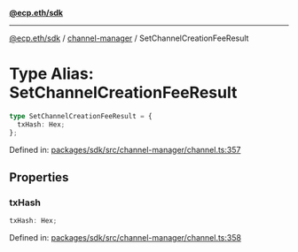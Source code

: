 [**@ecp.eth/sdk**](../../index.mdx)

***

[@ecp.eth/sdk](/sdk-reference/index.mdx) / [channel-manager](/sdk-reference/channel-manager/index.mdx) / SetChannelCreationFeeResult

# Type Alias: SetChannelCreationFeeResult

```ts
type SetChannelCreationFeeResult = {
  txHash: Hex;
};
```

Defined in: [packages/sdk/src/channel-manager/channel.ts:357](https://github.com/ecp-eth/comments-monorepo/blob/main/packages/sdk/src/channel-manager/channel.ts#L357)

## Properties

### txHash

```ts
txHash: Hex;
```

Defined in: [packages/sdk/src/channel-manager/channel.ts:358](https://github.com/ecp-eth/comments-monorepo/blob/main/packages/sdk/src/channel-manager/channel.ts#L358)
